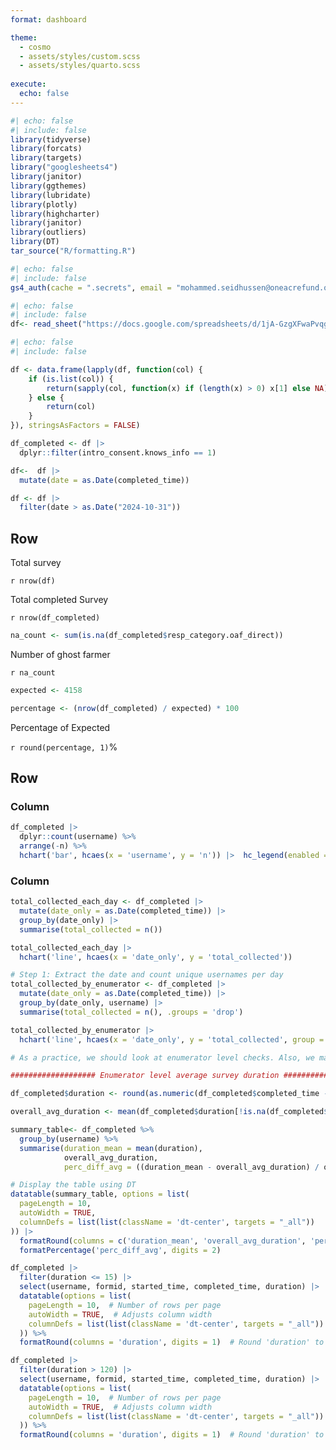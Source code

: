 ```yaml
---
format: dashboard

theme: 
  - cosmo
  - assets/styles/custom.scss
  - assets/styles/quarto.scss
  
execute: 
  echo: false
---
```




```r
#| echo: false
#| include: false
library(tidyverse)
library(forcats)
library(targets)
library("googlesheets4")
library(janitor)
library(ggthemes)
library(lubridate)
library(plotly)
library(highcharter)
library(janitor)
library(outliers)
library(DT)
tar_source("R/formatting.R")
```



```r
#| echo: false
#| include: false
gs4_auth(cache = ".secrets", email = "mohammed.seidhussen@oneacrefund.org")

```


```r
#| echo: false
#| include: false
df<- read_sheet("https://docs.google.com/spreadsheets/d/1jA-GzgXFwaPvqgUuniywHc8t3unz_Rsl0alHNx7sxgM/edit?gid=275273939#gid=275273939", "Sync_Dataiku")

```






```r
#| echo: false
#| include: false

df <- data.frame(lapply(df, function(col) {
    if (is.list(col)) {
        return(sapply(col, function(x) if (length(x) > 0) x[1] else NA))  # Take the first element or NA
    } else {
        return(col)
    }
}), stringsAsFactors = FALSE)


```



```r
df_completed <- df |> 
  dplyr::filter(intro_consent.knows_info == 1)
```



```r
df<-  df |> 
  mutate(date = as.Date(completed_time))
```

```r
df <- df |> 
  filter(date > as.Date("2024-10-31"))
```




## Row 

::: {.valuebox icon="arrow-repeat" color="vb-warning"}
Total survey

`r nrow(df)`


:::


::: {.valuebox icon="plus-circle" color="vb-info"}
Total completed Survey

`r nrow(df_completed)`

:::



```r

na_count <- sum(is.na(df_completed$resp_category.oaf_direct))


```


::: {.valuebox icon="check-circle" color="vb-success"}
Number of ghost farmer

`r na_count`

:::


```r
expected <- 4158

percentage <- (nrow(df_completed) / expected) * 100
```




::: {.valuebox icon="clock" color="blue"}
Percentage of Expected

`r round(percentage, 1)`%

:::



## Row

### Column {.tabset width="50%"}


```r
df_completed |> 
  dplyr::count(username) %>%
  arrange(-n) %>% 
  hchart('bar', hcaes(x = 'username', y = 'n')) |>  hc_legend(enabled = FALSE)
```


### Column {.tabset width="50%"}

```r

total_collected_each_day <- df_completed |> 
  mutate(date_only = as.Date(completed_time)) |> 
  group_by(date_only) |> 
  summarise(total_collected = n())

total_collected_each_day |> 
  hchart('line', hcaes(x = 'date_only', y = 'total_collected'))

```



```r

# Step 1: Extract the date and count unique usernames per day
total_collected_by_enumerator <- df_completed |> 
  mutate(date_only = as.Date(completed_time)) |> 
  group_by(date_only, username) |> 
  summarise(total_collected = n(), .groups = 'drop')

total_collected_by_enumerator |> 
  hchart('line', hcaes(x = 'date_only', y = 'total_collected', group = username))

```


```r
# As a practice, we should look at enumerator level checks. Also, we may extend this for enumerator pairs or enumerator teams.

################### Enumerator level average survey duration ########################

df_completed$duration <- round(as.numeric(df_completed$completed_time - df_completed$started_time))

overall_avg_duration <- mean(df_completed$duration[!is.na(df_completed$duration)])

summary_table<- df_completed %>%
  group_by(username) %>%
  summarise(duration_mean = mean(duration),
            overall_avg_duration,
            perc_diff_avg = ((duration_mean - overall_avg_duration) / overall_avg_duration))

# Display the table using DT
datatable(summary_table, options = list(
  pageLength = 10,
  autoWidth = TRUE,
  columnDefs = list(list(className = 'dt-center', targets = "_all"))
)) |> 
  formatRound(columns = c('duration_mean', 'overall_avg_duration', 'perc_diff_avg'), digits = 2) %>%
  formatPercentage('perc_diff_avg', digits = 2)
```


```r
df_completed |> 
  filter(duration <= 15) |> 
  select(username, formid, started_time, completed_time, duration) |>
  datatable(options = list(
    pageLength = 10,  # Number of rows per page
    autoWidth = TRUE,  # Adjusts column width
    columnDefs = list(list(className = 'dt-center', targets = "_all"))  # Center-align columns
  )) %>%
  formatRound(columns = 'duration', digits = 1)  # Round 'duration' to 2 decimal places
```

```r
df_completed |> 
  filter(duration > 120) |> 
  select(username, formid, started_time, completed_time, duration) |>
  datatable(options = list(
    pageLength = 10,  # Number of rows per page
    autoWidth = TRUE,  # Adjusts column width
    columnDefs = list(list(className = 'dt-center', targets = "_all"))  # Center-align columns
  )) %>%
  formatRound(columns = 'duration', digits = 1)  # Round 'duration' to 2 decimal places
```

